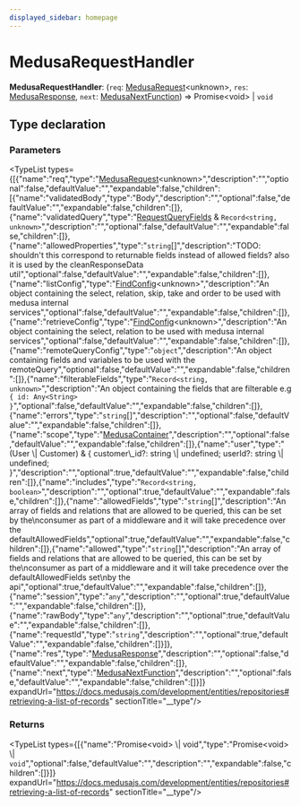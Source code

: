 ```yaml
---
displayed_sidebar: homepage
---
```



# MedusaRequestHandler

 **MedusaRequestHandler**: (`req`: [MedusaRequest](../interfaces/medusa.MedusaRequest.mdx)&#60;unknown&#62;, `res`: [MedusaResponse](medusa.MedusaResponse.mdx), `next`: [MedusaNextFunction](medusa.MedusaNextFunction.mdx)) => Promise&#60;void&#62; \| `void`

## Type declaration

### Parameters

<TypeList types={[{"name":"req","type":"[MedusaRequest](../interfaces/medusa.MedusaRequest.mdx)&#60;unknown&#62;","description":"","optional":false,"defaultValue":"","expandable":false,"children":[{"name":"validatedBody","type":"Body","description":"","optional":false,"defaultValue":"","expandable":false,"children":[]},{"name":"validatedQuery","type":"[RequestQueryFields](../interfaces/medusa.RequestQueryFields-1.mdx) & `Record<string, unknown>`","description":"","optional":false,"defaultValue":"","expandable":false,"children":[]},{"name":"allowedProperties","type":"`string`[]","description":"TODO: shouldn't this correspond to returnable fields instead of allowed fields? also it is used by the cleanResponseData util","optional":false,"defaultValue":"","expandable":false,"children":[]},{"name":"listConfig","type":"[FindConfig](../interfaces/medusa.FindConfig.mdx)&#60;unknown&#62;","description":"An object containing the select, relation, skip, take and order to be used with medusa internal services","optional":false,"defaultValue":"","expandable":false,"children":[]},{"name":"retrieveConfig","type":"[FindConfig](../interfaces/medusa.FindConfig.mdx)&#60;unknown&#62;","description":"An object containing the select, relation to be used with medusa internal services","optional":false,"defaultValue":"","expandable":false,"children":[]},{"name":"remoteQueryConfig","type":"`object`","description":"An object containing fields and variables to be used with the remoteQuery","optional":false,"defaultValue":"","expandable":false,"children":[]},{"name":"filterableFields","type":"`Record<string, unknown>`","description":"An object containing the fields that are filterable e.g `{ id: Any<String> }`","optional":false,"defaultValue":"","expandable":false,"children":[]},{"name":"errors","type":"`string`[]","description":"","optional":false,"defaultValue":"","expandable":false,"children":[]},{"name":"scope","type":"[MedusaContainer](medusa.MedusaContainer-2.mdx)","description":"","optional":false,"defaultValue":"","expandable":false,"children":[]},{"name":"user","type":"(User \\| Customer) & &#123; customer\\_id?: string \\| undefined; userId?: string \\| undefined; &#125;","description":"","optional":true,"defaultValue":"","expandable":false,"children":[]},{"name":"includes","type":"`Record<string, boolean>`","description":"","optional":true,"defaultValue":"","expandable":false,"children":[]},{"name":"allowedFields","type":"`string`[]","description":"An array of fields and relations that are allowed to be queried, this can be set by the\nconsumer as part of a middleware and it will take precedence over the defaultAllowedFields","optional":true,"defaultValue":"","expandable":false,"children":[]},{"name":"allowed","type":"`string`[]","description":"An array of fields and relations that are allowed to be queried, this can be set by the\nconsumer as part of a middleware and it will take precedence over the defaultAllowedFields set\nby the api","optional":true,"defaultValue":"","expandable":false,"children":[]},{"name":"session","type":"`any`","description":"","optional":true,"defaultValue":"","expandable":false,"children":[]},{"name":"rawBody","type":"`any`","description":"","optional":true,"defaultValue":"","expandable":false,"children":[]},{"name":"requestId","type":"`string`","description":"","optional":true,"defaultValue":"","expandable":false,"children":[]}]},{"name":"res","type":"[MedusaResponse](medusa.MedusaResponse.mdx)","description":"","optional":false,"defaultValue":"","expandable":false,"children":[]},{"name":"next","type":"[MedusaNextFunction](medusa.MedusaNextFunction.mdx)","description":"","optional":false,"defaultValue":"","expandable":false,"children":[]}]} expandUrl="https://docs.medusajs.com/development/entities/repositories#retrieving-a-list-of-records" sectionTitle="__type"/>

### Returns

<TypeList types={[{"name":"Promise&#60;void&#62; \\| void","type":"Promise&#60;void&#62; \\| `void`","optional":false,"defaultValue":"","description":"","expandable":false,"children":[]}]} expandUrl="https://docs.medusajs.com/development/entities/repositories#retrieving-a-list-of-records" sectionTitle="__type"/>
